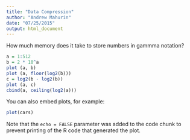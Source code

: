 ```yaml
---
title: "Data Compression"
author: "Andrew Mahurin"
date: "07/25/2015"
output: html_document
---
```

How much memory does it take to store numbers in gammma notation?
```r
a = 1:512
b = 2 * 10^a
plot (a, b)
plot (a, floor(log2(b)))
c = log2(b - log2(b))
plot (a, c)
cbind(a, ceiling(log2(a)))
```

You can also embed plots, for example:

```r
plot(cars)
```

Note that the `echo = FALSE` parameter was added to the code chunk to prevent printing of the R code that generated the plot.

